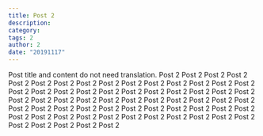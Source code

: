 ```yaml
---
title: Post 2
description: 
category: 
tags: 2
author: 2
date: "20191117"
---
```


Post title and content do not need translation. Post 2 Post 2 Post 2 Post 2 Post 2 Post 2 Post 2 Post 2 Post 2 Post 2 Post 2 Post 2 Post 2 Post 2 Post 2 Post 2 Post 2 Post 2 Post 2 Post 2 Post 2 Post 2 Post 2 Post 2 Post 2 Post 2 Post 2 Post 2 Post 2 Post 2 Post 2 Post 2 Post 2 Post 2 Post 2 Post 2 Post 2 Post 2 Post 2 Post 2 Post 2 Post 2 Post 2 Post 2 Post 2 Post 2 Post 2 Post 2 Post 2 Post 2 Post 2 Post 2 Post 2 Post 2 Post 2 Post 2 Post 2 Post 2 Post 2 Post 2 Post 2 Post 2 Post 2 Post 2 
